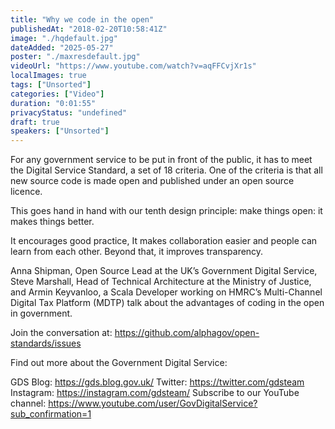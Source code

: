 ```yaml
---
title: "Why we code in the open"
publishedAt: "2018-02-20T10:58:41Z"
image: "./hqdefault.jpg"
dateAdded: "2025-05-27"
poster: "./maxresdefault.jpg"
videoUrl: "https://www.youtube.com/watch?v=aqFFCvjXr1s"
localImages: true
tags: ["Unsorted"]
categories: ["Video"]
duration: "0:01:55"
privacyStatus: "undefined"
draft: true
speakers: ["Unsorted"]
---
```

For any government service to be put in front of the public, it has to meet the Digital Service Standard, a set of 18 criteria. One of the criteria is that all new source code is made open and published under an open source licence.

This goes hand in hand with our tenth design principle: make things open: it makes things better.

It encourages good practice, It makes collaboration easier and people can learn from each other. Beyond that,  it improves transparency. 

Anna Shipman, Open Source Lead at the UK’s Government Digital Service, Steve Marshall, Head of Technical Architecture at the Ministry of Justice, and Armin Keyvanloo, a Scala Developer working on HMRC’s Multi-Channel Digital Tax Platform (MDTP) talk about the advantages of coding in the open in government.

Join the conversation at: 
https://github.com/alphagov/open-standards/issues 

Find out more about the Government Digital Service:

GDS Blog: https://gds.blog.gov.uk/
Twitter: https://twitter.com/gdsteam 
Instagram: https://instagram.com/gdsteam/ 
Subscribe to our YouTube channel: 
https://www.youtube.com/user/GovDigitalService?sub_confirmation=1
